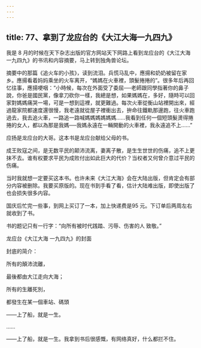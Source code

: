 ```yaml
---
---
---
```

title: 77、拿到了龙应台的《大江大海一九四九》
---




我是 8 月的时候在天下杂志出版的官方网站天下网路上看到龙应台的《大江大海 一九四九》的书讯和内容摘要，马上转到独角兽论坛。

摘要中的那篇《追火车的小孩》，读到流泪。兵慌马乱中，應揚和奶奶被留在家乡。應揚看着妈妈乘坐的火车离开，“媽媽在火車裡，頭髮捲捲的”。很多年后再回忆往事，應揚哽咽：“小時候，每次在外面受了委屈──老師跟同學指著你的鼻子說，你爸是國民黨，像拿刀砍你一樣，我總是想，如果媽媽在，多好，隨時可以回家對媽媽痛哭一場，可是一想到這裡，就更難過。每次火車從衡山站裡開出來，經過龍家院都速度還很慢，我老遠就從屋子裡衝出去，拚命往鐵軌那邊跑，往火車跑過去，我去追火車，一路追一路喊媽媽媽媽媽媽……我看到任何一個短頭髮燙得捲捲的女人，都以為那是我媽──我媽永遠在一輛開動的火車裡，我永遠追不上……”

应扬是龙应台的大哥。这本书是龙应台献给父母的书。

成王败寇之间，是无数平民的颠沛流离，妻离子散，是生生世世的伤痛，追不上更抹不去。谁有权要求平民为成败付出如此巨大的代价？当权者又何曾介意过平民的伤痛。

当时我就想一定要买这本书。也许未来《大江大海》会在大陆出版，但肯定会有部分内容被删除。我要买原版的。现在书到手看了看，估计大陆难出版，即使出版了也会损失很多内容。

国庆后忙完一些事，到网上买订了一本，加上快递费是95 元。下订单后两周左右就收到了书。

书的题记只有一行字：“向所有被时代践踏、污辱、伤害的人 致敬。”



龙应台《大江大海 一九四九》的封面



封底的简介：

所有的顛沛流離，

最後都由大江走向大海；

所有的生離死別，

都發生在某一個車站、碼頭

——上了船，就是一生。

……

——上了船，就是一生。我拿到书后很感慨，有网络真好，什么都拦不住。